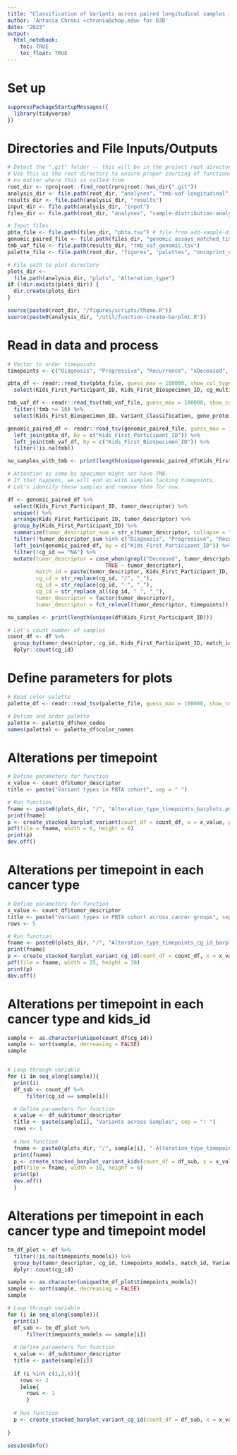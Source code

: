 ```yaml
---
title: "Classification of Variants across paired longitudinal samples in the PBTA Cohort"
author: 'Antonia Chroni <chronia@chop.edu> for D3B'
date: "2023"
output:
  html_notebook:
    toc: TRUE
    toc_float: TRUE
---
```


# Set up
```r
suppressPackageStartupMessages({
  library(tidyverse)
})
```

# Directories and File Inputs/Outputs
```r
# Detect the ".git" folder -- this will be in the project root directory
# Use this as the root directory to ensure proper sourcing of functions 
# no matter where this is called from
root_dir <- rprojroot::find_root(rprojroot::has_dir(".git"))
analysis_dir <- file.path(root_dir, "analyses", "tmb-vaf-longitudinal")
results_dir <- file.path(analysis_dir, "results")
input_dir <- file.path(analysis_dir, "input")
files_dir <- file.path(root_dir, "analyses", "sample-distribution-analysis", "results")

# Input files
pbta_file <- file.path(files_dir, "pbta.tsv") # file from add-sample-distribution module
genomic_paired_file <- file.path(files_dir, "genomic_assays_matched_time_points.tsv")
tmb_vaf_file <- file.path(results_dir, "tmb_vaf_genomic.tsv")
palette_file <- file.path(root_dir, "figures", "palettes", "oncoprint_color_palette.tsv")

# File path to plot directory
plots_dir <-
  file.path(analysis_dir, "plots", "Alteration_type")
if (!dir.exists(plots_dir)) {
  dir.create(plots_dir)
}

source(paste0(root_dir, "/figures/scripts/theme.R"))
source(paste0(analysis_dir, "/util/function-create-barplot.R"))
```

# Read in data and process

```r
# Vector to order timepoints
timepoints <- c("Diagnosis", "Progressive", "Recurrence", "xDeceased", "Second Malignancy", "Unavailable")

pbta_df <- readr::read_tsv(pbta_file, guess_max = 100000, show_col_types = FALSE) %>% 
  select(Kids_First_Participant_ID, Kids_First_Biospecimen_ID, cg_multiple, cg_id, cgGFAC, tumor_descriptor)

tmb_vaf_df <- readr::read_tsv(tmb_vaf_file, guess_max = 100000, show_col_types = FALSE) %>% 
  filter(!tmb >= 10) %>% 
  select(Kids_First_Biospecimen_ID, Variant_Classification, gene_protein, mutation_count,	region_size, tmb, VAF)

genomic_paired_df <- readr::read_tsv(genomic_paired_file, guess_max = 100000, show_col_types = FALSE) %>%
  left_join(pbta_df, by = c("Kids_First_Participant_ID")) %>% 
  left_join(tmb_vaf_df, by = c("Kids_First_Biospecimen_ID")) %>%
  filter(!is.na(tmb))

no_samples_with_tmb <- print(length(unique(genomic_paired_df$Kids_First_Participant_ID)))

# Attention as some bs specimen might not have TMB.
# If that happens, we will end up with samples lacking timepoints.
# Let's identify these samples and remove them for now.

df <- genomic_paired_df %>%
  select(Kids_First_Participant_ID, tumor_descriptor) %>% 
  unique() %>%
  arrange(Kids_First_Participant_ID, tumor_descriptor) %>%
  group_by(Kids_First_Participant_ID) %>%
  summarize(tumor_descriptor_sum = str_c(tumor_descriptor, collapse = ";")) %>%
  filter(!tumor_descriptor_sum %in% c("Diagnosis", "Progressive", "Recurrence", "Second Malignancy", "Unavailable", "Deceased", "Progressive;Progressive")) %>%
  left_join(genomic_paired_df, by = c("Kids_First_Participant_ID")) %>%
  filter(!cg_id == "NA") %>% 
  mutate(tumor_descriptor = case_when(grepl("Deceased", tumor_descriptor) ~ "xDeceased",
                               TRUE ~ tumor_descriptor),
         match_id = paste(tumor_descriptor, Kids_First_Participant_ID, sep = "_"),
         cg_id = str_replace(cg_id, "/", "_"),
         cg_id = str_replace(cg_id, "-", "_"),
         cg_id = str_replace_all(cg_id, " ", "_"),
         tumor_descriptor = factor(tumor_descriptor),
         tumor_descriptor = fct_relevel(tumor_descriptor, timepoints))

no_samples <- print(length(unique(df$Kids_First_Participant_ID)))

# Let's count number of samples 
count_df <- df %>% 
  group_by(tumor_descriptor, cg_id, Kids_First_Participant_ID, match_id, Variant_Classification) %>% 
  dplyr::count(cg_id) 

``` 

# Define parameters for plots

```r
# Read color palette
palette_df <- readr::read_tsv(palette_file, guess_max = 100000, show_col_types = FALSE) 

# Define and order palette
palette <- palette_df$hex_codes
names(palette) <- palette_df$color_names
```

# Alterations per timepoint

```r
# Define parameters for function
x_value <- count_df$tumor_descriptor
title <- paste("Variant types in PBTA cohort", sep = " ")

# Run function
fname <- paste0(plots_dir, "/", "Alteration_type_timepoints_barplots.pdf")
print(fname)
p <- create_stacked_barplot_variant(count_df = count_df, x = x_value, palette = palette, title = title)
pdf(file = fname, width = 6, height = 6)
print(p)
dev.off()
```

# Alterations per timepoint in each cancer type

```r
# Define parameters for function
x_value <- count_df$tumor_descriptor
title <- paste("Variant types in PBTA cohort across cancer groups", sep = " ")
rows <- 5

# Run function
fname <- paste0(plots_dir, "/", "Alteration_type_timepoints_cg_id_barplots.pdf")
print(fname)
p <- create_stacked_barplot_variant_cg_id(count_df = count_df, x = x_value, palette = palette, title = title, rows = rows)
pdf(file = fname, width = 25, height = 30)
print(p)
dev.off()
```


# Alterations per timepoint in each cancer type and kids_id

```r
sample <- as.character(unique(count_df$cg_id)) 
sample <- sort(sample, decreasing = FALSE)
sample


# Loop through variable
for (i in seq_along(sample)){
  print(i)
  df_sub <- count_df %>%
      filter(cg_id == sample[i])

  # Define parameters for function
  x_value <- df_sub$tumor_descriptor
  title <- paste(sample[i], "Variants across Samples", sep = ": ")
  rows <- 1
  
  # Run function
  fname <- paste0(plots_dir, "/", sample[i], "-Alteration_type_timepoints_kids_barplots.pdf")
  print(fname)
  p <- create_stacked_barplot_variant_kids(count_df = df_sub, x = x_value, palette = palette, title = title, rows = rows)
  pdf(file = fname, width = 10, height = 6)
  print(p)
  dev.off()
  }

```

# Alterations per timepoint in each cancer type and timepoint model

```r
tm_df_plot <- df %>%
  filter(!is.na(timepoints_models)) %>% 
  group_by(tumor_descriptor, cg_id, timepoints_models, match_id, Variant_Classification) %>% 
  dplyr::count(cg_id)

sample <- as.character(unique(tm_df_plot$timepoints_models))
sample <- sort(sample, decreasing = FALSE)
sample

# Loop through variable
for (i in seq_along(sample)){
  print(i)
  df_sub <- tm_df_plot %>%
      filter(timepoints_models == sample[i])
  
  # Define parameters for function
  x_value <- df_sub$tumor_descriptor
  title <- paste(sample[i])
  
  if (i %in% c(1,2,6)){
    rows <- 2
    }else{
      rows <- 1
      }
  
  # Run function
  p <- create_stacked_barplot_variant_cg_id(count_df = df_sub, x = x_value, palette = palette, title = title, rows = rows)
  
}
```


```r
sessionInfo()
```
